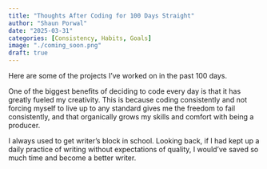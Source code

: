 ```yaml
---
title: "Thoughts After Coding for 100 Days Straight"
author: "Shaun Porwal"
date: "2025-03-31"
categories: [Consistency, Habits, Goals]
image: "./coming_soon.png"
draft: true
---
```


Here are some of the projects I've worked on in the past 100 days.

One of the biggest benefits of deciding to code every day is that it has greatly fueled my
creativity. This is because coding consistently and not forcing myself to live up to any standard
gives me the freedom to fail consistently, and that organically grows my skills and comfort with
being a producer.

I always used to get writer's block in school. Looking back, if I had kept up a daily practice of
writing without expectations of quality, I would've saved so much time and become a better writer.
